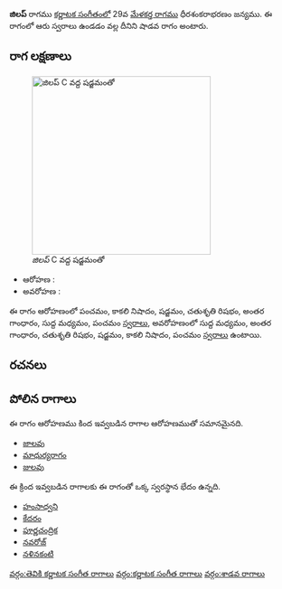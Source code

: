 {{Infobox ragam
	| name          	= జిలప్
	| synonym	    	= 
	| mela          	= 
	| chakra        	= 
	| janaka        	= 
	| type          	= శాడవ
	| arohanam      	= {{svaraC|P|N3|S|R2|G3|M1|P}} 
	| avarohanam    	= {{svaraC|M1|G3|R2|S|N3|P}}
	| jeeva         	=
	| chhaya        	=
	| nyasa         	=
	| vishesha      	= 
	| equivalent  		= 
}}
{{కర్ణాటక సంగీత రాగాలు}}
'''జిలప్''' రాగము [[కర్ణాటక సంగీతం]]లో 29వ [[మేళకర్త రాగము]] ధీరశంకరాభరణం జన్యము.  ఈ రాగంలో ఆరు స్వరాలు ఉండడం వల్ల దీనిని షాడవ రాగం అంటారు.


==రాగ లక్షణాలు==
[[Image:jilap_kb2wiki.png|thumb|right|316px|''జిలప్'' C వద్ద షడ్జమంతో]]

* ఆరోహణ : {{svaraC|P|N3|S|R2|G3|M1|P}} 
* అవరోహణ : {{svaraC|M1|G3|R2|S|N3|P}}

ఈ రాగం ఆరోహణంలో పంచమం, కాకలి  నిషాదం, షడ్జమం, చతుశృతి రిషభం, అంతర గాంధారం, సుద్ద మధ్యమం, పంచమం [[స్వరాలు]], అవరోహణంలో సుద్ద మధ్యమం, అంతర గాంధారం, చతుశృతి రిషభం, షడ్జమం, కాకలి  నిషాదం, పంచమం [[స్వరాలు]] ఉంటాయి.

==రచనలు==



==పోలిన రాగాలు==
ఈ రాగం ఆరోహణము కింద ఇవ్వబడిన రాగాల ఆరోహణముతో సమానమైనది.
* [[జాలవు]]
* [[మాధుర్యరాగం]]
* [[జులవు]]

ఈ క్రింద ఇవ్వబడిన రాగాలకు ఈ రాగంతో ఒక్క స్వరస్థాన భేదం ఉన్నది.
* [[హంసాధ్వని]]
* [[కేదరం]]
* [[పూర్ణచంద్రిక]]
* [[నవరోజ్]]
* [[నళినకంటి]]



[[వర్గం:తెవికి కర్ణాటక సంగీత రాగాలు]]
[[వర్గం:కర్ణాటక సంగీత రాగాలు]]
[[వర్గం:శాడవ రాగాలు]]